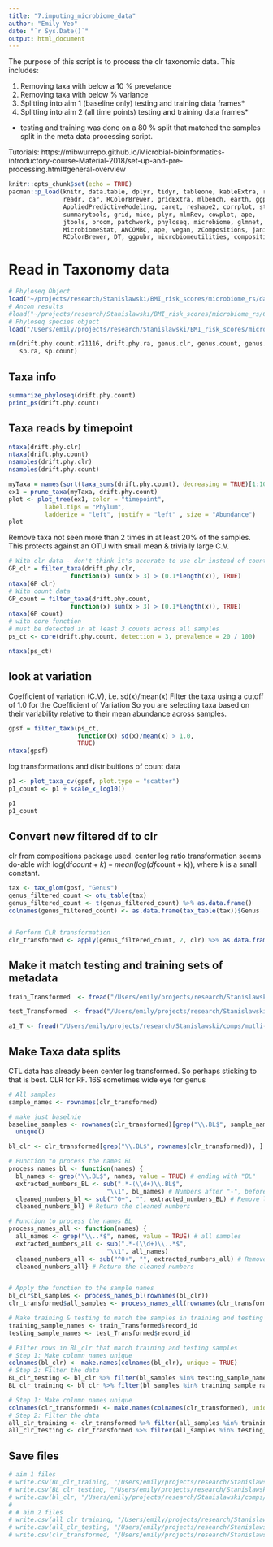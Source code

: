 ```yaml
---
title: "7.imputing_microbiome_data"
author: "Emily Yeo"
date: "`r Sys.Date()`"
output: html_document
---
```


The purpose of this script is to process the clr taxonomic data. This includes:

1. Removing taxa with below a 10 % prevelance
2. Removing taxa with below % variance
3. Splitting into aim 1 (baseline only) testing and training data frames* 
4. Splitting into aim 2 (all time points) testing and training data frames*

* testing and training was done on a 80 % split that matched the samples split in the meta data processing script. 

Tutorials:
https://mibwurrepo.github.io/Microbial-bioinformatics-introductory-course-Material-2018/set-up-and-pre-processing.html#general-overview

```r
knitr::opts_chunk$set(echo = TRUE)
pacman::p_load(knitr, data.table, dplyr, tidyr, tableone, kableExtra, readxl,
               readr, car, RColorBrewer, gridExtra, mlbench, earth, ggplot2, 
               AppliedPredictiveModeling, caret, reshape2, corrplot, stringr,
               summarytools, grid, mice, plyr, mlmRev, cowplot, ape,
               jtools, broom, patchwork, phyloseq, microbiome, glmnet, ISLR,
               MicrobiomeStat, ANCOMBC, ape, vegan, zCompositions, janitor,
               RColorBrewer, DT, ggpubr, microbiomeutilities, compositions)
```

# Read in Taxonomy data {.tabset}

```r
# Phyloseq Object
load("~/projects/research/Stanislawski/BMI_risk_scores/microbiome_rs/data/PhyloseqObj.RData")
# Ancom results 
#load("~/projects/research/Stanislawski/BMI_risk_scores/microbiome_rs/Code_for_ANCOM/emily_acom_outputs/ancom_sig_bmi.04.15.RData")
# Phyloseq species object
load("/Users/emily/projects/research/Stanislawski/BMI_risk_scores/microbiome_rs/data/Genus_Sp_tables.RData")

rm(drift.phy.count.r21116, drift.phy.ra, genus.clr, genus.count, genus.ra,
   sp.ra, sp.count)
```

## Taxa info

```r
summarize_phyloseq(drift.phy.count)
print_ps(drift.phy.count)
```


## Taxa reads by timepoint

```r
ntaxa(drift.phy.clr)
ntaxa(drift.phy.count)
nsamples(drift.phy.clr)
nsamples(drift.phy.count)

myTaxa = names(sort(taxa_sums(drift.phy.count), decreasing = TRUE)[1:10])
ex1 = prune_taxa(myTaxa, drift.phy.count)
plot <- plot_tree(ex1, color = "timepoint", 
          label.tips = "Phylum", 
          ladderize = "left", justify = "left" , size = "Abundance")
plot
```

Remove taxa not seen more than 2 times in at least 20% of the samples. 
This protects against an OTU with small mean & trivially large C.V.

```r
# With clr data - don't think it's accurate to use clr instead of count for this 
GP_clr = filter_taxa(drift.phy.clr, 
                 function(x) sum(x > 3) > (0.1*length(x)), TRUE)
ntaxa(GP_clr)
# With count data
GP_count = filter_taxa(drift.phy.count, 
                 function(x) sum(x > 3) > (0.1*length(x)), TRUE)
ntaxa(GP_count)
# with core function
# must be detected in at least 3 counts across all samples
ps_ct <- core(drift.phy.count, detection = 3, prevalence = 20 / 100)

ntaxa(ps_ct)
```

## look at variation

Coefficient of variation (C.V), i.e. sd(x)/mean(x)
Filter the taxa using a cutoff of 1.0 for the Coefficient of Variation
So you are selecting taxa based on their variability relative to their mean abundance across samples.

```r
gpsf = filter_taxa(ps_ct, 
                   function(x) sd(x)/mean(x) > 1.0, 
                   TRUE)
ntaxa(gpsf)
```

log transformations and distribuitions of count data

```r
p1 <- plot_taxa_cv(gpsf, plot.type = "scatter")
p1_count <- p1 + scale_x_log10()

p1
p1_count
```

## Convert new filtered df to clr 
clr from compositions package used. 
center log ratio transformation seems do-able with log(df$count + k) - mean(log(df$count + k)), where k is a small constant. 

```r
tax <- tax_glom(gpsf, "Genus")
genus_filtered_count <- otu_table(tax) 
genus_filtered_count <- t(genus_filtered_count) %>% as.data.frame()
colnames(genus_filtered_count) <- as.data.frame(tax_table(tax))$Genus


# Perform CLR transformation
clr_transformed <- apply(genus_filtered_count, 2, clr) %>% as.data.frame()
```

## Make it match testing and training sets of metadata

```r
train_Transformed  <- fread("/Users/emily/projects/research/Stanislawski/comps/mutli-omic-predictions/data/clinical/transformed/aim1/train_samples_standard_clinical.csv")

test_Transformed  <- fread("/Users/emily/projects/research/Stanislawski/comps/mutli-omic-predictions/data/clinical/transformed/aim1/test_samples_standard_clinical.csv")

a1_T <- fread("/Users/emily/projects/research/Stanislawski/comps/mutli-omic-predictions/data/clinical/transformed/aim1/a1_meta_Transformed_standard_clinical.csv")
```

## Make Taxa data splits 

CTL data has already been center log transformed. So perhaps sticking to that is best. 
CLR for RF. 
16S sometimes wide eye for genus

```r
# All samples 
sample_names <- rownames(clr_transformed)

# make just baselnie
baseline_samples <- rownames(clr_transformed)[grep("\\.BL$", sample_names)] %>% 
  unique()

bl_clr <- clr_transformed[grep("\\.BL$", rownames(clr_transformed)), ]

# Function to process the names BL
process_names_bl <- function(names) {
  bl_names <- grep("\\.BL$", names, value = TRUE) # ending with "BL"
  extracted_numbers_BL <- sub(".*-(\\d+)\\.BL$", 
                           "\\1", bl_names) # Numbers after "-", before "."
  cleaned_numbers_bl <- sub("^0+", "", extracted_numbers_BL) # Remove leading zeros
  cleaned_numbers_bl} # Return the cleaned numbers

# Function to process the names BL
process_names_all <- function(names) {
  all_names <- grep("\\..*$", names, value = TRUE) # all samples 
  extracted_numbers_all <- sub(".*-(\\d+)\\..*$", 
                           "\\1", all_names) 
  cleaned_numbers_all <- sub("^0+", "", extracted_numbers_all) # Remove leading zeros
  cleaned_numbers_all} # Return the cleaned numbers


# Apply the function to the sample names
bl_clr$bl_samples <- process_names_bl(rownames(bl_clr))
clr_transformed$all_samples <- process_names_all(rownames(clr_transformed))

# Make training & testing to match the samples in training and testing of ANCOMBC
training_sample_names <- train_Transformed$record_id
testing_sample_names <- test_Transformed$record_id

# Filter rows in BL_clr that match training and testing samples 
# Step 1: Make column names unique
colnames(bl_clr) <- make.names(colnames(bl_clr), unique = TRUE)
# Step 2: Filter the data
BL_clr_testing <- bl_clr %>% filter(bl_samples %in% testing_sample_names)
BL_clr_training <- bl_clr %>% filter(bl_samples %in% training_sample_names)

# Step 1: Make column names unique
colnames(clr_transformed) <- make.names(colnames(clr_transformed), unique = TRUE)
# Step 2: Filter the data
all_clr_training <- clr_transformed %>% filter(all_samples %in% training_sample_names)
all_clr_testing <- clr_transformed %>% filter(all_samples %in% testing_sample_names)
```

## Save files 

```r
# aim 1 files
# write.csv(BL_clr_training, "/Users/emily/projects/research/Stanislawski/comps/mutli-omic-predictions/data/taxa/aim1_transformed/BL_clr_training.csv")
# write.csv(BL_clr_testing, "/Users/emily/projects/research/Stanislawski/comps/mutli-omic-predictions/data/taxa/aim1_transformed/BL_clr_testing.csv")
# write.csv(bl_clr, "/Users/emily/projects/research/Stanislawski/comps/mutli-omic-predictions/data/taxa/aim1_transformed/BL_clr_taxa_all.csv")
# 
# # aim 2 files
# write.csv(all_clr_training, "/Users/emily/projects/research/Stanislawski/comps/mutli-omic-predictions/data/taxa/aim2_transformed/aim2_clr_training.csv")
# write.csv(all_clr_testing, "/Users/emily/projects/research/Stanislawski/comps/mutli-omic-predictions/data/taxa/aim2_transformed/aim2_clr_testing.csv")
# write.csv(clr_transformed, "/Users/emily/projects/research/Stanislawski/comps/mutli-omic-predictions/data/taxa/aim2_transformed/clr_taxa_all.csv")
```


# {-}




